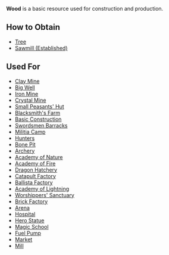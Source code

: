 {{Resource
| name = Wood
| image = N/A
| description = A basic building material.
}}

'''Wood''' is a basic resource used for construction and production.

== How to Obtain ==
* [[Tree]]
* [[Sawmill (Established)]]

== Used For ==
* [[Clay Mine]]
* [[Big Well]]
* [[Iron Mine]]
* [[Crystal Mine]]
* [[Small Peasants' Hut]]
* [[Blacksmith's Farm]]
* [[Basic Construction]]
* [[Swordsmen Barracks]]
* [[Militia Camp]]
* [[Hunters]]
* [[Bone Pit]]
* [[Archery]]
* [[Academy of Nature]]
* [[Academy of Fire]]
* [[Dragon Hatchery]]
* [[Catapult Factory]]
* [[Ballista Factory]]
* [[Academy of Lightning]]
* [[Worshippers' Sanctuary]]
* [[Brick Factory]]
* [[Arena]]
* [[Hospital]]
* [[Hero Statue]]
* [[Magic School]]
* [[Fuel Pump]]
* [[Market]]
* [[Mill]]